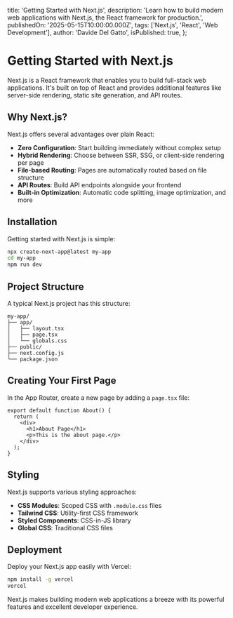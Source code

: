   title: 'Getting Started with Next.js',
  description:
    'Learn how to build modern web applications with Next.js, the React framework for production.',
  publishedOn: '2025-05-15T10:00:00.000Z',
  tags: ['Next.js', 'React', 'Web Development'],
  author: 'Davide Del Gatto',
  isPublished: true,
};

# Getting Started with Next.js

Next.js is a React framework that enables you to build full-stack web applications. It's built on top of React and provides additional features like server-side rendering, static site generation, and API routes.

## Why Next.js?

Next.js offers several advantages over plain React:

- **Zero Configuration**: Start building immediately without complex setup
- **Hybrid Rendering**: Choose between SSR, SSG, or client-side rendering per page
- **File-based Routing**: Pages are automatically routed based on file structure
- **API Routes**: Build API endpoints alongside your frontend
- **Built-in Optimization**: Automatic code splitting, image optimization, and more

## Installation

Getting started with Next.js is simple:

```bash
npx create-next-app@latest my-app
cd my-app
npm run dev
```

## Project Structure

A typical Next.js project has this structure:

```
my-app/
├── app/
│   ├── layout.tsx
│   ├── page.tsx
│   └── globals.css
├── public/
├── next.config.js
└── package.json
```

## Creating Your First Page

In the App Router, create a new page by adding a `page.tsx` file:

```tsx
export default function About() {
  return (
    <div>
      <h1>About Page</h1>
      <p>This is the about page.</p>
    </div>
  );
}
```

## Styling

Next.js supports various styling approaches:

- **CSS Modules**: Scoped CSS with `.module.css` files
- **Tailwind CSS**: Utility-first CSS framework
- **Styled Components**: CSS-in-JS library
- **Global CSS**: Traditional CSS files

## Deployment

Deploy your Next.js app easily with Vercel:

```bash
npm install -g vercel
vercel
```

Next.js makes building modern web applications a breeze with its powerful features and excellent developer experience.
